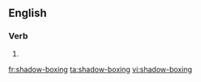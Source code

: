 ==English==

===Verb===
{{head|en|present participle}}

# {{present participle of|shadow-box|lang=en|nocat=1}}

[[fr:shadow-boxing]]
[[ta:shadow-boxing]]
[[vi:shadow-boxing]]